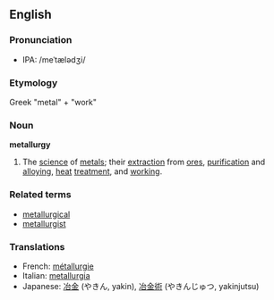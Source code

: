 ==English==
===Pronunciation===
*IPA: /meˈtælədʒi/
===Etymology===
Greek "metal" + "work"
===Noun===
'''metallurgy'''
# The [[science]] of [[metal]]s; their [[extraction]] from [[ore]]s, [[purification]] and [[alloy]]ing, [[heat]] [[treatment]], and [[working]].

===Related terms===
*[[metallurgical]]
*[[metallurgist]]

===Translations===
*French: [[métallurgie]]
*Italian: [[metallurgia]]
*Japanese: [[冶金]] (やきん, yakin), [[冶金術]] (やきんじゅつ, yakinjutsu)
